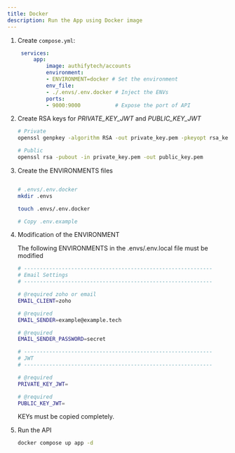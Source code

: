 ```yaml
---
title: Docker
description: Run the App using Docker image
---
```



<Steps>

1. Create `compose.yml`:

   ```yml
    services:
        app:
            image: authifytech/accounts
            environment:
            - ENVIRONMENT=docker # Set the environment
            env_file:
            - ./.envs/.env.docker # Inject the ENVs
            ports:
            - 9000:9000           # Expose the port of API
   ```

2. Create RSA keys for *PRIVATE_KEY_JWT* and *PUBLIC_KEY_JWT*

   ```bash
   # Private
   openssl genpkey -algorithm RSA -out private_key.pem -pkeyopt rsa_keygen_bits:2048

   # Public
   openssl rsa -pubout -in private_key.pem -out public_key.pem
   ```

3. Create the ENVIRONMENTS files

   ```bash

   # .envs/.env.docker 
   mkdir .envs

   touch .envs/.env.docker 

   # Copy .env.example
   ```
   

4. Modification of the ENVIRONMENT

   The following ENVIRONMENTS in the .envs/.env.local file must be modified

   ```bash 
   # ------------------------------------------------------------
   # Email Settings
   # ------------------------------------------------------------

   # @required zoho or email
   EMAIL_CLIENT=zoho

   # @required
   EMAIL_SENDER=example@example.tech

   # @required
   EMAIL_SENDER_PASSWORD=secret
   ```

   ```bash 
   # ------------------------------------------------------------
   # JWT
   # ------------------------------------------------------------

   # @required
   PRIVATE_KEY_JWT=

   # @required
   PUBLIC_KEY_JWT=
   ```

   <Aside type="caution">KEYs must be copied completely.</Aside>

5. Run the API

   ```bash
   docker compose up app -d
   ```


</Steps>